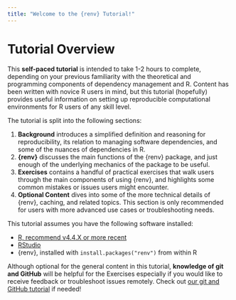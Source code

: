 ```yaml
---
title: "Welcome to the {renv} Tutorial!"
---
```



# Tutorial Overview

This **self-paced tutorial** is intended to take 1-2 hours to complete, depending on your previous familiarity with the theoretical and programming components of dependency management and R. Content has been written with novice R users in mind, but this tutorial (hopefully) provides useful information on setting up reproducible computational environments for R users of any skill level.

The tutorial is split into the following sections:

1.  **Background** introduces a simplified definition and reasoning for reproducibility, its relation to managing software dependencies, and some of the nuances of dependencies in R.
2.  **{renv}** discusses the main functions of the {renv} package, and just enough of the underlying mechanics of the package to be useful.
3.  **Exercises** contains a handful of practical exercises that walk users through the main components of using {renv}, and highlights some common mistakes or issues users might encounter.
4.  **Optional Content** dives into some of the more technical details of {renv}, caching, and related topics. This section is only recommended for users with more advanced use cases or troubleshooting needs.


::: {.callout-tip title="Recommended Software"}

This tutorial assumes you have the following software installed:

-   [R, recommend v4.4.X or more recent](https://www.r-project.org/){target="_blank"}
-   [RStudio](https://posit.co/download/rstudio-desktop/){target="_blank"}
-   {renv}, installed with `install.packages("renv")` from within R

Although optional for the general content in this tutorial, **knowledge of git and GitHub** will be helpful for the Exercises especially if you would like to receive feedback or troubleshoot issues remotely. Check out [our git and GitHub tutorial](https://lmu-osc.github.io/Introduction-RStudio-Git-GitHub/) if needed!

:::